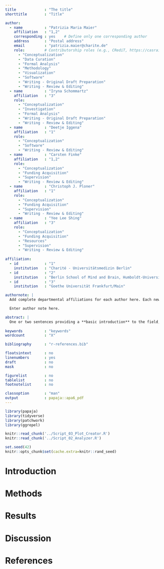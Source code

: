 ```yaml
---
title             : "The title"
shorttitle        : "Title"

author: 
  - name          : "Patrizia Maria Maier"
    affiliation   : "1,2"
    corresponding : yes    # Define only one corresponding author
    address       : "Postal address"
    email         : "patrizia.maier@charite.de"
    role:         # Contributorship roles (e.g., CRediT, https://casrai.org/credit/)
      - "Conceptualization"
      - "Data Curation" 
      - "Formal Analysis" 
      - "Methodology" 
      - "Visualization" 
      - "Software" 
      - "Writing - Original Draft Preparation"
      - "Writing - Review & Editing"
  - name          : "Iryna Schommartz"
    affiliation   : "3"
    role:
      - "Conceptualization"
      - "Investigation" 
      - "Formal Analysis" 
      - "Writing - Original Draft Preparation"
      - "Writing - Review & Editing"
  - name          : "Deetje Iggena"
    affiliation   : "1"
    role:
      - "Conceptualization"
      - "Software"
      - "Writing - Review & Editing"
  - name          : "Carsten Finke"
    affiliation   : "1,2"
    role:
      - "Conceptualization"
      - "Funding Acquisition"
      - "Supervision"
      - "Writing - Review & Editing"      
  - name          : "Christoph J. Ploner"
    affiliation   : "1"
    role:
      - "Conceptualization"
      - "Funding Acquisition"
      - "Supervision"
      - "Writing - Review & Editing"       
  - name          : "Yee Lee Shing"
    affiliation   : "3"
    role:
      - "Conceptualization"
      - "Funding Acquisition"
      - "Resources"
      - "Supervision"
      - "Writing - Review & Editing" 
      
affiliation:
  - id            : "1"
    institution   : "Charité - Universitätsmedizin Berlin"
  - id            : "2"
    institution   : "Berlin School of Mind and Brain, Humboldt-Universität zu Berlin"
  - id            : "3"
    institution   : "Goethe Universität Frankfurt/Main"

authornote: |
  Add complete departmental affiliations for each author here. Each new line herein must be indented, like this line.

  Enter author note here.

abstract: |
  One or two sentences providing a **basic introduction** to the field,  comprehensible to a scientist in any discipline.
  
keywords          : "keywords"
wordcount         : "X"

bibliography      : "r-references.bib"

floatsintext      : no
linenumbers       : yes
draft             : no
mask              : no

figurelist        : no
tablelist         : no
footnotelist      : no

classoption       : "man"
output            : papaja::apa6_pdf
---
```


```r
library(papaja)
library(tidyverse)
library(patchwork)
library(ggrepel)

knitr::read_chunk('../Script_03_Plot_Creator.R')
knitr::read_chunk('../Script_02_Analyzer.R')
```

```r
set.seed(42)
knitr::opts_chunk$set(cache.extra=knitr::rand_seed)
```


# Introduction 

# Methods 

# Results



# Discussion

\newpage

# References

::: {#refs custom-style="Bibliography"}
:::
